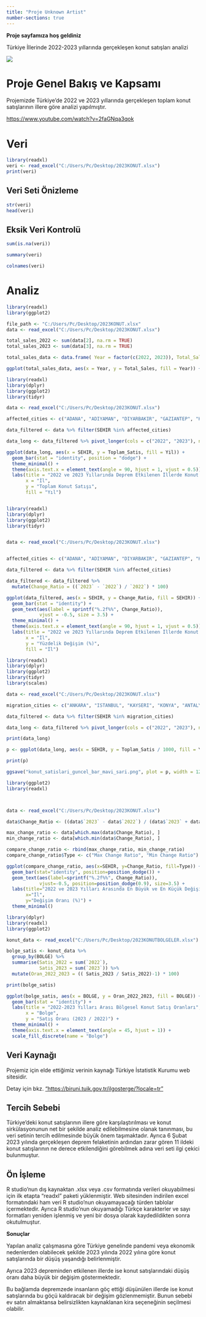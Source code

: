 ```yaml
---
title: "Proje Unknown Artist"
number-sections: true
---
```


**Proje sayfamıza hoş geldiniz**

Türkiye İllerinde 2022-2023 yıllarında gerçekleşen konut satışları analizi

![](images/111.jpg)

# **Proje Genel Bakış ve Kapsamı**

Projemizde Türkiye’de 2022 ve 2023 yıllarında gerçekleşen toplam konut satışlarının illere göre analizi yapılmıştır.

<https://www.youtube.com/watch?v=2faGNqa3qok>

# Veri

```r
library(readxl)
veri <- read_excel("C:/Users/Pc/Desktop/2023KONUT.xlsx")
print(veri)

```

##  Veri Seti Önizleme

```r
str(veri)
head(veri)

```

##  **Eksik Veri Kontrolü**

```r
sum(is.na(veri))

```

```r
summary(veri)

```

```r
colnames(veri)

```

# Analiz

```r
library(readxl) 
library(ggplot2)

file_path <- "C:/Users/Pc/Desktop/2023KONUT.xlsx" 
data <- read_excel("C:/Users/Pc/Desktop/2023KONUT.xlsx")

total_sales_2022 <- sum(data[2], na.rm = TRUE) 
total_sales_2023 <- sum(data[3], na.rm = TRUE)

total_sales_data <- data.frame( Year = factor(c(2022, 2023)), Total_Sales = c(total_sales_2022, total_sales_2023) )

ggplot(total_sales_data, aes(x = Year, y = Total_Sales, fill = Year)) + geom_bar(stat = "identity", color = "black") + geom_text(aes(label = Total_Sales), vjust = -0.5) + labs(title = "2022 ve 2023 Yıllarındaki Toplam Konut Satışları", x = "Yıl", y = "Toplam Satış Sayısı") + scale_fill_manual(values = c("blue", "orange")) + theme_minimal()
```

```r
library(readxl)
library(dplyr)
library(ggplot2)
library(tidyr)

data <- read_excel("C:/Users/Pc/Desktop/2023KONUT.xlsx")

affected_cities <- c("ADANA", "ADIYAMAN", "DIYARBAKIR", "GAZIANTEP", "HATAY", "KILIS", "MALATYA", "OSMANIYE", "SANLIURFA", "KAHRAMANMARAS", "ELAZIG")

data_filtered <- data %>% filter(SEHIR %in% affected_cities)

data_long <- data_filtered %>% pivot_longer(cols = c("2022", "2023"), names_to = "Yil", values_to = "Toplam_Satis")

ggplot(data_long, aes(x = SEHIR, y = Toplam_Satis, fill = Yil)) +
  geom_bar(stat = "identity", position = "dodge") +
  theme_minimal() +
  theme(axis.text.x = element_text(angle = 90, hjust = 1, vjust = 0.5)) +
  labs(title = "2022 ve 2023 Yıllarında Deprem Etkilenen İllerde Konut Satışları",
       x = "İl",
       y = "Toplam Konut Satışı",
       fill = "Yıl")



```

```r
library(readxl)
library(dplyr)
library(ggplot2)
library(tidyr)


data <- read_excel("C:/Users/Pc/Desktop/2023KONUT.xlsx")


affected_cities <- c("ADANA", "ADIYAMAN", "DIYARBAKIR", "GAZIANTEP", "HATAY", "KILIS", "MALATYA", "OSMANIYE", "SANLIURFA", "KAHRAMANMARAS", "ELAZIG")

data_filtered <- data %>% filter(SEHIR %in% affected_cities)

data_filtered <- data_filtered %>%
  mutate(Change_Ratio = ((`2023` - `2022`) / `2022`) * 100)

ggplot(data_filtered, aes(x = SEHIR, y = Change_Ratio, fill = SEHIR)) +
  geom_bar(stat = "identity") +
  geom_text(aes(label = sprintf("%.2f%%", Change_Ratio)), 
            vjust = -0.5, size = 3.5) +
  theme_minimal() +
  theme(axis.text.x = element_text(angle = 90, hjust = 1, vjust = 0.5)) +
  labs(title = "2022 ve 2023 Yıllarında Deprem Etkilenen İllerde Konut Satışlarındaki Yüzdelik Değişim",
       x = "İl",
       y = "Yüzdelik Değişim (%)",
       fill = "İl")

```

```r
library(readxl) 
library(dplyr) 
library(ggplot2) 
library(tidyr) 
library(scales)

data <- read_excel("C:/Users/Pc/Desktop/2023KONUT.xlsx")

migration_cities <- c("ANKARA", "ISTANBUL", "KAYSERI", "KONYA", "ANTALYA", "SAMSUN", "MUGLA")

data_filtered <- data %>% filter(SEHIR %in% migration_cities)

data_long <- data_filtered %>% pivot_longer(cols = c("2022", "2023"), names_to = "Yil", values_to = "Toplam_Satis")

print(data_long)

p <- ggplot(data_long, aes(x = SEHIR, y = Toplam_Satis / 1000, fill = Yil)) + geom_bar(stat = "identity", position = position_dodge(width = 0.9)) + geom_text(aes(label = round(Toplam_Satis / 1000, 1)), position = position_dodge(width = 0.9), vjust = -0.5, size = 3) + scale_fill_manual(values = c("2022" = "blue", "2023" = "yellow")) + theme_minimal() + theme(axis.text.x = element_text(angle = 45, hjust = 1, vjust = 0.5)) + scale_y_continuous(labels = comma) + labs(title = "Deprem Sonrası Göç Alan İllerde Konut Satışları", x = "İl", y = "Toplam Konut Satışı (bin)", fill = "Yıl")

print(p)

ggsave("konut_satislari_guncel_bar_mavi_sari.png", plot = p, width = 12, height = 8, units = "in")
```

```r
library(ggplot2)
library(readxl)



data <- read_excel("C:/Users/Pc/Desktop/2023KONUT.xlsx")

data$Change_Ratio <- ((data$`2023` - data$`2022`) / (data$`2023` + data$`2022`)) * 100

max_change_ratio <- data[which.max(data$Change_Ratio), ]
min_change_ratio <- data[which.min(data$Change_Ratio), ]

compare_change_ratio <- rbind(max_change_ratio, min_change_ratio)
compare_change_ratio$Type <- c("Max Change Ratio", "Min Change Ratio")

ggplot(compare_change_ratio, aes(x=SEHIR, y=Change_Ratio, fill=Type)) + 
  geom_bar(stat="identity", position=position_dodge()) +
  geom_text(aes(label=sprintf("%.2f%%", Change_Ratio)), 
            vjust=-0.5, position=position_dodge(0.9), size=3.5) +
  labs(title="2022 ve 2023 Yılları Arasında En Büyük ve En Küçük Değişim Oranına Sahip İller",
       x="İl",
       y="Değişim Oranı (%)") +
  theme_minimal()

```

```r

library(dplyr)
library(readxl)
library(ggplot2)

konut_data <- read_excel("C:/Users/Pc/Desktop/2023KONUTBOLGELER.xlsx")

bolge_satis <- konut_data %>%
  group_by(BOLGE) %>%
  summarise(Satis_2022 = sum(`2022`),
            Satis_2023 = sum(`2023`)) %>%
  mutate(Oran_2022_2023 = (( Satis_2023 / Satis_2022)-1) * 100)

print(bolge_satis)

ggplot(bolge_satis, aes(x = BOLGE, y = Oran_2022_2023, fill = BOLGE)) +
  geom_bar(stat = "identity") +
  labs(title = "2022-2023 Yılları Arası Bölgesel Konut Satış Oranları",
       x = "Bolge",
       y = "Satış Oranı (2023 / 2022)") +
  theme_minimal() +
  theme(axis.text.x = element_text(angle = 45, hjust = 1)) +
  scale_fill_discrete(name = "Bolge")

```

## Veri Kaynağı

Projemiz için elde ettiğimiz verinin kaynağı Türkiye İstatistik Kurumu web sitesidir.

Detay için bkz. ["https://biruni.tuik.gov.tr/ilgosterge/?locale=tr"](https://biruni.tuik.gov.tr/ilgosterge/?locale=tr)

## Tercih Sebebi

Türkiye'deki konut satışlarının illere göre karşılaştırılması ve konut sirkülasyonunun net bir şekilde analiz edilebilmesine olanak tanınması, bu veri setinin tercih edilmesinde büyük önem taşımaktadır. Ayrıca 6 Şubat 2023 yılında gerçekleşen deprem felaketinin ardından zarar gören 11 ildeki konut satışlarının ne derece etkilendiğini görebilmek adına veri seti ilgi çekici bulunmuştur.

## Ön İşleme

R studio'nun dış kaynaktan .xlsx veya .csv formatında verileri okuyabilmesi için ilk etapta "readxl" paketi yüklenmiştir. Web sitesinden indirilen excel formatındaki ham veri R studio'nun okuyamayacağı türden tablolar içermektedir. Ayrıca R studio'nun okuyamadığı Türkçe karakterler ve sayı formatları yeniden işlenmiş ve yeni bir dosya olarak kaydedildikten sonra okutulmuştur.

**Sonuçlar**

Yapılan analiz çalışmasına göre Türkiye genelinde pandemi veya ekonomik nedenlerden olabilecek şekilde 2023 yılında 2022 yılına göre konut satışlarında bir düşüş yaşandığı belirlenmiştir.

Ayrıca 2023 depreminden etkilenen illerde ise konut satışlarındaki düşüş oranı daha büyük bir değişim göstermektedir.

Bu bağlamda depremzede insanların göç ettiği düşünülen illerde ise konut satışlarında bu göçü kaldıracak bir değişim gözlenmemiştir. Bunun sebebi ev satın almaktansa belirsizlikten kaynaklanan kira seçeneğinin seçilmesi olabilir.
